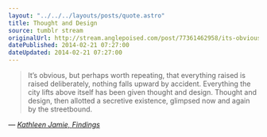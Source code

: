 ```yaml
---
layout: "../../../layouts/posts/quote.astro"
title: Thought and Design
source: tumblr stream
originalUrl: http://stream.anglepoised.com/post/77361462958/its-obvious-but-perhaps-worth-repeating-that
datePublished: 2014-02-21 07:27:00
dateUpdated: 2014-02-21 07:27:00
---
```


> It’s obvious, but perhaps worth repeating, that everything raised is raised deliberately, nothing falls upward by accident. Everything the city lifts above itself has been given thought and design. Thought and design, then allotted a secretive existence, glimpsed now and again by the streetbound.

— <cite>[Kathleen Jamie, _Findings_](https://www.goodreads.com/book/show/895779.Findings)</cite>
